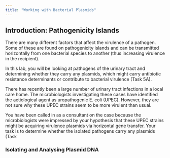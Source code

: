 ```yaml
---
title: "Working with Bacterial Plasmids"
---
```


## Introduction: Pathogenicity Islands

There are many different factors that affect the virulence of a pathogen. Some of these are found on pathogenicity islands and can be transmitted horizontally from one bacterial species to another (thus increasing virulence in the recipient).

In this lab, you will be looking at pathogens of the urinary tract and determining whether they carry any plasmids, which might carry antibiotic resistance determinants or contribute to bacterial virulence (Task 5A). 

::: {.case-study title="Case Study 1"}

There has recently been a large number of urinary tract infections in a local care home. The microbiologists investigating these cases have identified the aetiological agent as uropathogenic E. coli (UPEC). However, they are not sure why these UPEC strains seem to be more virulent than usual.

You have been called in as a consultant on the case because the microbiologists were impressed by your hypothesis that these UPEC strains might be acquiring virulence plasmids via horizontal gene transfer. Your task is to determine whether the isolated pathogens carry any plasmids (Task 

:::
 
### Isolating and Analysing Plasmid DNA

